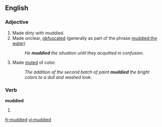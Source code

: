 ==English==

===Adjective===
{{en-adj}}

#Made dirty with muddied.
#Made unclear, [[obfuscated]] (generally as part of the phrase [[muddied the water]])
#:''He '''muddied''' the situation until they acquitted in confusion.''
#Made [[muted]] of color.
#:''The addition of the second batch of paint '''muddied''' the bright colors to a dull and washed look.''

===Verb===
'''muddied'''

# {{past of|[[muddy]]}}

[[fr:muddied]]
[[vi:muddied]]